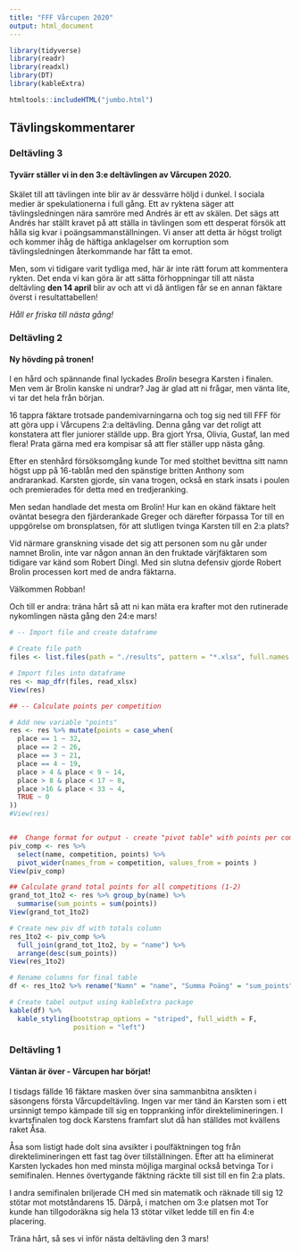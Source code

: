 ```yaml
---
title: "FFF Vårcupen 2020"
output: html_document
---
```


```r
library(tidyverse)
library(readr)
library(readxl)
library(DT)
library(kableExtra)
```

```r
htmltools::includeHTML("jumbo.html")
```

## Tävlingskommentarer {.tabset .tabset-fade}

### Deltävling 3
#### Tyvärr ställer vi in den 3:e deltävlingen av Vårcupen 2020.  

Skälet till att tävlingen inte blir av är dessvärre höljd i dunkel. I sociala medier är spekulationerna i full gång. Ett av ryktena säger att tävlingsledningen nära samröre med Andrés är ett av skälen. Det sägs att Andrés har ställt kravet på att ställa in tävlingen som ett desperat försök att hålla sig kvar i poängsammanställningen. Vi anser att detta är högst troligt och kommer ihåg de häftiga anklagelser om korruption som tävlingsledningen återkommande har fått ta emot.  

Men, som vi tidigare varit tydliga med, här är inte rätt forum att kommentera rykten. Det enda vi kan göra är att sätta förhoppningar till att nästa deltävling **den 14 april** blir av och att vi då äntligen får se en annan fäktare överst i resultattabellen!  

_Håll er friska till nästa gång!_

### Deltävling 2

#### Ny hövding på tronen!
I en hård och spännande final lyckades _Brolin_ besegra Karsten i finalen. Men vem är Brolin kanske ni undrar? Jag är glad att ni frågar, men vänta lite, vi tar det hela från början.  

16 tappra fäktare trotsade pandemivarningarna och tog sig ned till FFF för att göra upp i Vårcupens 2:a deltävling. Denna gång var det roligt att konstatera att fler juniorer ställde upp. Bra gjort Yrsa, Olivia, Gustaf, Ian med flera! Prata gärna med era kompisar så att fler ställer upp nästa gång.  

Efter en stenhård försöksomgång kunde Tor med stolthet bevittna sitt namn högst upp på 16-tablån med den spänstige britten Anthony som andrarankad. Karsten gjorde, sin vana trogen, också en stark insats i poulen och premierades för detta med en tredjeranking.  

Men sedan handlade det mesta om Brolin! Hur kan en okänd fäktare helt oväntat besegra den fjärderankade Greger och därefter förpassa Tor till en uppgörelse om bronsplatsen, för att slutligen tvinga Karsten till en 2:a plats?  

Vid närmare granskning visade det sig att personen som nu går under namnet Brolin, inte var någon annan än den fruktade värjfäktaren som tidigare var känd som Robert Dingl. Med sin slutna defensiv gjorde Robert Brolin processen kort med de andra fäktarna.  

Välkommen Robban!  

Och till er andra: träna hårt så att ni kan mäta era krafter mot den rutinerade nykomlingen nästa gång den 24:e mars!  


```r
# -- Import file and create dataframe

# Create file path
files <- list.files(path = "./results", pattern = "*.xlsx", full.names = T)

# Import files into dataframe
res <- map_dfr(files, read_xlsx)
View(res)

## -- Calculate points per competition

# Add new variable "points"
res <- res %>% mutate(points = case_when(
  place == 1 ~ 32,
  place == 2 ~ 26,
  place == 3 ~ 21,
  place == 4 ~ 19,
  place > 4 & place < 9 ~ 14,
  place > 8 & place < 17 ~ 8,
  place >16 & place < 33 ~ 4,
  TRUE ~ 0
))
#View(res)


##  Change format for output - create "pivot table" with points per competition
piv_comp <- res %>% 
  select(name, competition, points) %>% 
  pivot_wider(names_from = competition, values_from = points )
View(piv_comp)

## Calculate grand total points for all competitions (1-2)
grand_tot_1to2 <- res %>% group_by(name) %>%
  summarise(sum_points = sum(points))
View(grand_tot_1to2)

# Create new piv df with totals column
res_1to2 <- piv_comp %>%
  full_join(grand_tot_1to2, by = "name") %>% 
  arrange(desc(sum_points))
View(res_1to2)

# Rename columns for final table
df <- res_1to2 %>% rename("Namn" = "name", "Summa Poäng" = "sum_points")

```

```r
# Create tabel output using kableExtra package
kable(df) %>%
  kable_styling(bootstrap_options = "striped", full_width = F, 
                position = "left")
```


### Deltävling 1

#### Väntan är över - Vårcupen har börjat!
  

I tisdags fällde 16 fäktare masken över sina sammanbitna ansikten i säsongens första Vårcupdeltävling. Ingen var mer tänd än Karsten som i ett ursinnigt tempo kämpade till sig en toppranking inför direktelimineringen.  I kvartsfinalen tog dock Karstens framfart slut då han ställdes mot kvällens raket Åsa.  

Åsa som listigt hade dolt sina avsikter i poulfäktningen tog från direktelimineringen ett fast tag över tillställningen. Efter att ha eliminerat Karsten lyckades hon med minsta möjliga marginal också betvinga Tor i semifinalen. Hennes övertygande fäktning räckte till sist till en fin 2:a plats.  

I andra semifinalen briljerade CH med sin matematik och räknade till sig 12 stötar mot motståndarens 15. Därpå, i matchen om 3:e platsen mot Tor kunde han tillgodoräkna sig hela 13 stötar vilket ledde till en fin 4:e placering. 

Träna hårt, så ses vi inför nästa deltävling den 3 mars!  
  






